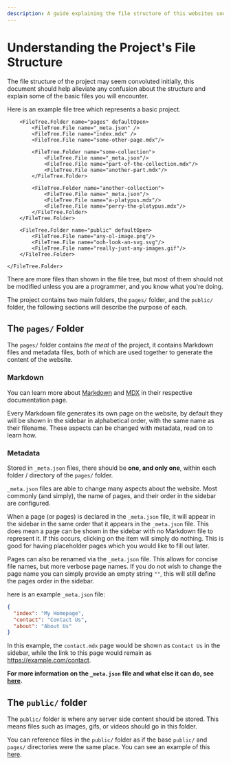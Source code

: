 ```yaml
---
description: A guide explaining the file structure of this websites source.
---
```


# Understanding the Project's File Structure

The file structure of the project may seem convoluted initially, this document should help alleviate any confusion about the structure and explain some of the basic files you will encounter.

Here is an example file tree which represents a basic project.

<FileTree>
    <FileTree.Folder name="project" defaultOpen>

        <FileTree.Folder name="pages" defaultOpen>
            <FileTree.File name="_meta.json" />
            <FileTree.File name="index.mdx" />
            <FileTree.File name="some-other-page.mdx"/>

            <FileTree.Folder name="some-collection">
                <FileTree.File name="_meta.json"/>
                <FileTree.File name="part-of-the-collection.mdx"/>
                <FileTree.File name="another-part.mdx"/>
            </FileTree.Folder>

            <FileTree.Folder name="another-collection">
                <FileTree.File name="_meta.json"/>
                <FileTree.File name="a-platypus.mdx"/>
                <FileTree.File name="perry-the-platypus.mdx"/>
            </FileTree.Folder>
        </FileTree.Folder>

        <FileTree.Folder name="public" defaultOpen>
            <FileTree.File name="any-ol-image.png"/>
            <FileTree.File name="ooh-look-an-svg.svg"/>
            <FileTree.File name="really-just-any-images.gif"/>
        </FileTree.Folder>

    </FileTree.Folder>
</FileTree>

There are more files than shown in the file tree, but most of them should not be modified unless you are a programmer, and you know what you're doing.

The project contains two main folders, the `pages/` folder, and the `public/` folder, the following sections will describe the purpose of each.

## The `pages/` Folder
The `pages/` folder contains *the meat* of the project, it contains Markdown files and metadata files, both of which are used together to generate the content of the website.

### Markdown
You can learn more about [Markdown](./markdown) and [MDX](./md-extension) in their respective documentation page.

Every Markdown file generates its own page on the website, by default they will be shown in the sidebar in alphabetical order, with the same name as their filename.
These aspects can be changed with metadata, read on to learn how.

### Metadata
Stored in `_meta.json` files, there should be **one, and only one**, within each folder / directory of the `pages/` folder.

`_meta.json` files are able to change many aspects about the website.
Most commonly (and simply), the name of pages, and their order in the sidebar are configured.

When a page (or pages) is declared in the `_meta.json` file, it will appear in the sidebar in the same order that it appears in the `_meta.json` file.
This does mean a page can be shown in the sidebar with no Markdown file to represent it. If this occurs, clicking on the item will simply do nothing.
This is good for having placeholder pages which you would like to fill out later.

Pages can also be renamed via the `_meta.json` file.
This allows for concise file names, but more verbose page names.
If you do not wish to change the page name you can simply provide an empty string `""`, this will still define the pages order in the sidebar.

here is an example `_meta.json` file:
```json filename="_meta.json"
{
  "index": "My Homepage",
  "contact": "Contact Us",
  "about": "About Us"
}
```
In this example, the `contact.mdx` page would be shown as `Contact Us` in the sidebar, while the link to this page would remain as https://example.com/contact.

**For more information on the `_meta.json` file and what else it can do, see [here](https://nextra.site/docs/guide/organize-files#_metajson).**

## The `public/` folder
The `public/` folder is where any server side content should be stored.
This means files such as images, gifs, or videos should go in this folder.

You can reference files in the `public/` folder as if the base `public/` and `pages/` directories were the same place.
You can see an example of this [here](./markdown#images).